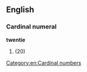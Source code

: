 ==English==

===Cardinal numeral===
'''twentie'''

# {{obsolete spelling of|twenty}} (20)

[[Category:en:Cardinal numbers]]